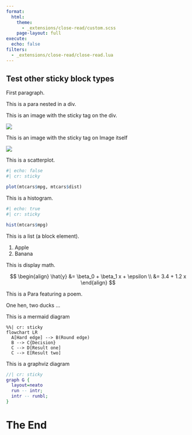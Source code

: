 ```yaml
---
format:
  html:
    theme:
      - _extensions/close-read/custom.scss
    page-layout: full
execute: 
  echo: false
filters:
  - _extensions/close-read/close-read.lua
---
```


:::{.cr-sidebar}

# Test other sticky block types

First paragraph.

::: {}
This is a para nested in a div.
:::

This is an image with the sticky tag on the div.

:::{.cr-sticky}
![](pink-desktop.png)
:::

This is an image with the sticky tag on Image itself

![](blue-desktop.png){.cr-sticky}

This is a scatterplot.

```r
#| echo: false
#| cr: sticky

plot(mtcars$mpg, mtcars$dist)
```

This is a histogram.

```r
#| echo: true
#| cr: sticky

hist(mtcars$mpg)
```

This is a list (a block element).

:::{.cr-sticky}
1. Apple
2. Banana
:::

This is display math.

::: {.cr-sticky}

$$
\begin{align}
\hat{y} &= \beta_0 + \beta_1 x + \epsilon \\
&= 3.4 + 1.2 x
\end{align}
$$

:::

This is a Para featuring a poem.

::: {.cr-sticky}
One hen, two ducks ...
:::

This is a mermaid diagram

```mermaid
%%| cr: sticky
flowchart LR
  A[Hard edge] --> B(Round edge)
  B --> C{Decision}
  C --> D[Result one]
  C --> E[Result two]
```

This is a graphviz diagram

```dot
//| cr: sticky
graph G {
  layout=neato
  run -- intr;
  intr -- runbl;
}
```

:::

# The End